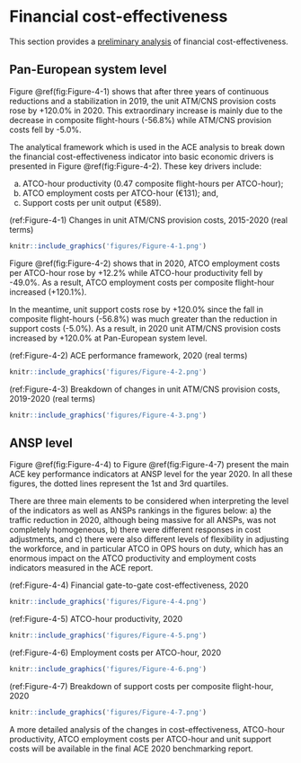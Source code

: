 # Financial cost-effectiveness {#financial}

This section provides a [preliminary analysis]{.ul} of financial cost-effectiveness.

## Pan-European system level {#fin_1}

Figure \@ref(fig:Figure-4-1) shows that after three years of continuous reductions and a stabilization in 2019, the unit ATM/CNS provision costs rose by +120.0% in 2020. This extraordinary increase is mainly due to the decrease in composite flight-hours (-56.8%) while ATM/CNS provision costs fell by -5.0%.

The analytical framework which is used in the ACE analysis to break down the financial cost-effectiveness indicator into basic economic drivers is presented in Figure \@ref(fig:Figure-4-2). These key drivers include:

a)  ATCO-hour productivity (0.47 composite flight-hours per ATCO-hour);
b)  ATCO employment costs per ATCO-hour (€131); and,
c)  Support costs per unit output (€589).

(ref:Figure-4-1) Changes in unit ATM/CNS provision costs, 2015-2020 (real terms)

```r
knitr::include_graphics('figures/Figure-4-1.png')
```

Figure \@ref(fig:Figure-4-2) shows that in 2020, ATCO employment costs per ATCO-hour rose by +12.2% while ATCO-hour productivity fell by -49.0%. As a result, ATCO employment costs per composite flight-hour increased (+120.1%).

In the meantime, unit support costs rose by +120.0% since the fall in composite flight-hours (-56.8%) was much greater than the reduction in support costs (-5.0%). As a result, in 2020 unit ATM/CNS provision costs increased by +120.0% at Pan-European system level.

(ref:Figure-4-2) ACE performance framework, 2020 (real terms)

```r
knitr::include_graphics('figures/Figure-4-2.png')
```

(ref:Figure-4-3) Breakdown of changes in unit ATM/CNS provision costs, 2019-2020 (real terms)

```r
knitr::include_graphics('figures/Figure-4-3.png')
```

## ANSP level {#fin_2}

Figure \@ref(fig:Figure-4-4) to Figure \@ref(fig:Figure-4-7) present the main ACE key performance indicators at ANSP level for the year 2020. In all these figures, the dotted lines represent the 1st and 3rd quartiles.

There are three main elements to be considered when interpreting the level of the indicators as well as ANSPs rankings in the figures below: a) the traffic reduction in 2020, although being massive for all ANSPs, was not completely homogeneous, b) there were different responses in cost adjustments, and c) there were also different levels of flexibility in adjusting the workforce, and in particular ATCO in OPS hours on duty, which has an enormous impact on the ATCO productivity and employment costs indicators measured in the ACE report.

(ref:Figure-4-4) Financial gate-to-gate cost-effectiveness, 2020

```r
knitr::include_graphics('figures/Figure-4-4.png')
```

(ref:Figure-4-5) ATCO-hour productivity, 2020

```r
knitr::include_graphics('figures/Figure-4-5.png')
```

(ref:Figure-4-6) Employment costs per ATCO-hour, 2020

```r
knitr::include_graphics('figures/Figure-4-6.png')
```

(ref:Figure-4-7) Breakdown of support costs per composite flight-hour, 2020

```r
knitr::include_graphics('figures/Figure-4-7.png')
```

A more detailed analysis of the changes in cost-effectiveness, ATCO-hour productivity, ATCO employment costs per ATCO-hour and unit support costs will be available in the final ACE 2020 benchmarking report.
